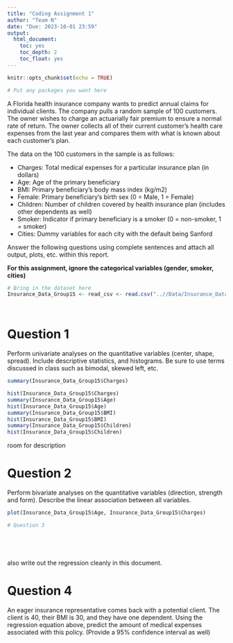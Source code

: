 ```yaml
---
title: "Coding Assignment 1"
author: "Team N"
date: "Due: 2023-10-01 23:59"
output:
  html_document:
    toc: yes
    toc_depth: 2
    toc_float: yes
---
```


```r
knitr::opts_chunk$set(echo = TRUE)
```

```r
# Put any packages you want here

```


A Florida health insurance company wants to predict annual claims for individual clients. The company pulls a random sample of 100 customers. The owner wishes to charge an actuarially fair premium to ensure a normal rate of return. The owner collects all of their current customer’s health care expenses from the last year and compares them with what is known about each customer’s plan. 

The data on the 100 customers in the sample is as follows:

-	Charges: Total medical expenses for a particular insurance plan (in dollars)
-	Age: Age of the primary beneficiary
-	BMI: Primary beneficiary’s body mass index (kg/m2)
-	Female: Primary beneficiary’s birth sex (0 = Male, 1 = Female)
-	Children: Number of children covered by health insurance plan (includes other dependents as well)
-	Smoker: Indicator if primary beneficiary is a smoker (0 = non-smoker, 1 = smoker)
-	Cities: Dummy variables for each city with the default being Sanford

Answer the following questions using complete sentences and attach all output, plots, etc. within this report.


**For this assignment, ignore the categorical variables (gender, smoker, cities)**

```r
# Bring in the dataset here
Insurance_Data_Group15 <- read_csv <- read.csv("..//Data/Insurance_Data_Group15.csv")




```



# Question 1

Perform univariate analyses on the quantitative variables (center, shape, spread). Include descriptive statistics, and histograms. Be sure to use terms discussed in class such as bimodal, skewed left, etc.

```r


summary(Insurance_Data_Group15$Charges)

hist(Insurance_Data_Group15$Charges)
summary(Insurance_Data_Group15$Age)
hist(Insurance_Data_Group15$Age)
summary(Insurance_Data_Group15$BMI)
hist(Insurance_Data_Group15$BMI)
summary(Insurance_Data_Group15$Children)
hist(Insurance_Data_Group15$Children)


```
room for description

# Question 2

Perform bivariate analyses on the quantitative variables (direction, strength and form). Describe the linear association between all variables. 

```r
plot(Insurance_Data_Group15$Age, Insurance_Data_Group15$Charges)

# Question 3






```

also write out the regression cleanly in this document.

# Question 4

An eager insurance representative comes back with a potential client. The client is 40, their BMI is 30, and they have one dependent. Using the regression equation above, predict the amount of medical expenses associated with this policy. (Provide a 95% confidence interval as well)


```r

```